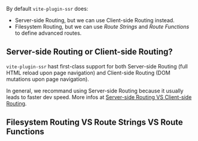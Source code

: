 
By default `vite-plugin-ssr` does:
 - Server-side Routing, but we can use Client-side Routing instead.
 - Filesystem Routing, but we can use *Route Strings* and *Route Functions* to define advanced routes.

## Server-side Routing or Client-side Routing?

`vite-plugin-ssr` hast first-class support for both Server-side Routing (full HTML reload upon page navigation) and Client-side Routing (DOM mutations upon page navigation).

In general, we recommand using Server-side Routing because it usually leads to faster dev speed.
More infos at [Server-side Routing VS Client-side Routing](/SR-vs-CR).

## Filesystem Routing VS Route Strings VS Route Functions

<RouteStringsAndRouteFunctions />

